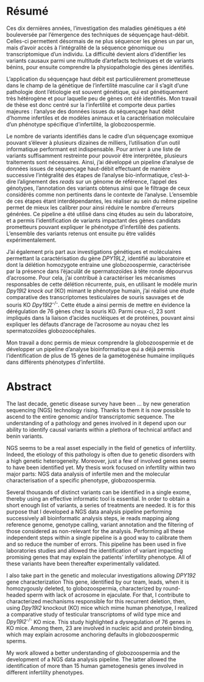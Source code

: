 # Résumé {-}  

\newpage

Ces dix dernières années, l’investigation des maladies génétiques a été bouleversée par l’émergence des techniques de séquençage haut-débit. Celles-ci permettent désormais de ne plus séquencer les gènes un par un, mais d’avoir accès à l’intégralité de la séquence génomique ou transcriptomique d’un individu. La difficulté devient alors d’identifier les variants causaux parmi une multitude d’artefacts techniques et de variants bénins, pour ensuite comprendre la physiopathologie des gènes identifiés.  

L’application du séquençage haut débit est particulièrement prometteuse dans le champ de la génétique de l’infertilité masculine car il s’agit d’une pathologie dont l’étiologie est souvent génétique, qui est génétiquement très hétérogène et pour laquelle peu de gènes ont été identifiés.  Mon travail de thèse est donc centré sur la l’infertilité et comporte deux parties majeures : l’analyse des données issues du séquençage haut débit d’homme infertiles et de modèles animaux et la caractérisation moléculaire d’un phénotype spécifique d’infertilité, la globozoospermie.  

Le nombre de variants identifiés dans le cadre d’un séquençage exomique pouvant s’élever à plusieurs dizaines de milliers, l’utilisation d’un outil informatique performant est indispensable. Pour arriver à une liste de variants suffisamment restreinte pour pouvoir être interprétée, plusieurs traitements sont nécessaires. Ainsi, j’ai développé un pipeline d’analyse de données issues de séquençage haut-débit effectuant de manière successive l’intégralité des étapes de l’analyse bio-informatique, c’est-à-dire l’alignement des *reads* sur un génome de référence, l’appel des génotypes, l’annotation des variants obtenus ainsi que le filtrage de ceux considérés comme non pertinents dans le contexte de l’analyse. L’ensemble de ces étapes étant interdépendantes, les réaliser au sein du même pipeline permet de mieux les calibrer pour ainsi réduire le nombre d’erreurs générées. Ce pipeline a été utilisé dans cinq études au sein du laboratoire, et a permis l'identification de variants impactant des gènes candidats prometteurs pouvant expliquer le phénotype d’infertilité des patients. L’ensemble des variants retenus ont ensuite pu être validés expérimentalement.

J’ai également pris part aux investigations génétiques et moléculaires permettant la caractérisation du gène *DPY19L2*, identifié au laboratoire et dont la délétion homozygote entraine une globozoospermie, caractérisée par la présence dans l’éjaculât de spermatozoïdes à tête ronde dépourvus d'acrosome. Pour cela, j’ai contribué à caractériser les mécanismes responsables de cette délétion récurrente, puis, en utilisant le modèle murin *Dpy19l2 knock out* (KO) mimant le phénotype humain, j'ai réalisé une étude comparative des transcriptomes testiculaires de souris sauvages et de souris KO *Dpy19l2^-/-^*. Cette étude a ainsi permis de mettre en évidence la dérégulation de 76 gènes chez la souris KO. Parmi ceux-ci, 23 sont impliqués dans la liaison d'acides nucléiques et de protéines, pouvant ainsi expliquer les défauts d'ancrage de l'acrosome au noyau chez les spermatozoïdes globozoocéphales.  

Mon travail a donc permis de mieux comprendre la globozoospermie et de développer un pipeline d’analyse bioinformatique qui a déjà permis l’identification de plus de 15 gènes de la gamétogénèse humaine impliqués dans différents phénotypes d’infertilité. 

\newpage

# Abstract {-}  

\newpage


The last decade, genetic disease survey have been ... by new generation sequencing (NGS) technology rising. Thanks to them it is now possible to ascend to the entire genomic and/or transcriptomic sequence. The understanding of a pathology and genes involved in it depend upon our ability to identify causal variants within a plethora of technical artifact and benin variants.  

NGS seems to be a real asset especially in the field of genetics of infertility. Indeed, the etiology of this pathology is often due to genetic disorders with a high genetic heterogeneity. Moreover, just a few of involved genes seems to have been identified yet. My thesis work focused on infertility within two major parts: NGS data analysis of infertile men and the molecular characterisation of a specific phenotype, globozoospermia.  

Several thousands of distinct variants can be identified in a single exome, thereby using an effective informatic tool is essential. In order to obtain a short enough list of variants, a series of treatments are needed. It is for this purpose that I developed a NGS data analysis pipeline performing successively all bioinformatic analysis steps, ie reads mapping along reference genome, genotype calling, variant annotation and the filtering of those considered as non-relevant for the analysis. Performing all these independent steps within a single pipeline is a good way to calibrate them and so reduce the number of errors. This pipeline has been used in five laboratories studies and allowed the identification of variant impacting promising genes that may explain the patients' infertility phenotype. All of these variants have been thereafter experimentally validated.   

I also take part in the genetic and molecular investigations allowing *DPY192* gene characterization This gene, identified by our team, leads, when it is homozygously deleted, to globozoospermia, characterized by round-headed sperm with lack of acrosome in ejaculate. For that, I contribute to characterized mechanisms responsible for this recurrent deletion, then, using *Dpy19l2* knockout (KO) mice which mime human phenotype, I realized a comparative study of testicular transcriptoms of wild type mice and *Dpy19l2^-/-^* KO mice. This study highlighted a dysregulation of 76 genes in KO mice. Among them, 23 are involved in nucleic acid and protein binding, which may explain acrosome anchoring defaults in globozoospermic sperms.  

My work allowed a better understanding of globozoospermia and the development of a NGS data analysis pipeline. The latter allowed the identification of more than 15 human gametogenesis genes involved in different infertility phenotypes.  
